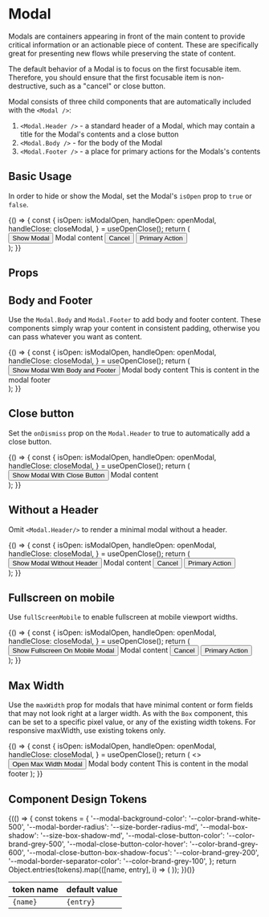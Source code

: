 
<Meta title="Components/Modal/Overview" component={Modal} />

# Modal

Modals are containers appearing in front of the main content to provide critical information or an actionable piece of content.
These are specifically great for presenting new flows while preserving the state of content.

The default behavior of a Modal is to focus on the first focusable item.
Therefore, you should ensure that the first focusable item is non-destructive, such as a "cancel" or close button.

Modal consists of three child components that are automatically included with the `<Modal />`:

1. `<Modal.Header />` - a standard header of a Modal, which may contain a title for the Modal's contents and a close button
1. `<Modal.Body />` - for the body of the Modal
1. `<Modal.Footer />` - a place for primary actions for the Modals's contents

## Basic Usage

In order to hide or show the Modal, set the Modal's `isOpen` prop to `true` or `false`.

<Canvas>
  <Story
    name="Basic Usage"
    parameters={{
      design: {
        type: 'figma',
        url: 'https://www.figma.com/file/k1kOsplTGXvSSMQQCzhCND/Palmetto-Design-System?node-id=618%3A7847',
      },
    }}
  >
    {() => {
      const {
        isOpen: isModalOpen,
        handleOpen: openModal,
        handleClose: closeModal,
      } = useOpenClose();
      return (
        <div>
          <Button variant="primary-neutral" onClick={openModal}>
            Show Modal
          </Button>
          <Modal
            ariaLabelledBy="titleBasic"
            isOpen={isModalOpen}
            onDismiss={closeModal}
          >
            <Modal.Header
              id="titleBasic"
              title="The Modal Title"
              onDismiss={closeModal}
            />
            <Modal.Body>Modal content</Modal.Body>
            <Modal.Footer>
              <Button variant="primary-neutral" onClick={closeModal}>
                Cancel
              </Button>
              <Button variant="primary">Primary Action</Button>
            </Modal.Footer>
          </Modal>
        </div>
      );
    }}
  </Story>
</Canvas>

## Props

<ArgsTable of={Modal} />

## Body and Footer

Use the `Modal.Body` and `Modal.Footer` to add body and footer content. These components simply wrap your content in consistent padding, otherwise you can pass whatever you want as content.

<Canvas>
  <Story
    name="Body and Footer"
    parameters={{
      chromatic: { disableSnapshot: true },
      design: {
        type: 'figma',
        url: 'https://www.figma.com/file/k1kOsplTGXvSSMQQCzhCND/Palmetto-Design-System?node-id=618%3A7847',
      },
    }}
  >
    {() => {
      const {
        isOpen: isModalOpen,
        handleOpen: openModal,
        handleClose: closeModal,
      } = useOpenClose();
      return (
        <div>
          <Button variant="primary-neutral" onClick={openModal}>
            Show Modal With Body and Footer
          </Button>
          <Modal
            ariaLabelledBy="titleFooterBody"
            isOpen={isModalOpen}
            onDismiss={closeModal}
          >
            <Modal.Header
              id="titleFooterBody"
              title="The Modal Title"
              onDismiss={closeModal}
            />
            <Modal.Body>Modal body content</Modal.Body>
            <Modal.Footer>This is content in the modal footer</Modal.Footer>
          </Modal>
        </div>
      );
    }}
  </Story>
</Canvas>

## Close button

Set the `onDismiss` prop on the `Modal.Header` to true to automatically add a close button.

<Canvas>
  <Story
    name="Close button"
    parameters={{
      chromatic: { disableSnapshot: true },
      design: {
        type: 'figma',
        url: 'https://www.figma.com/file/k1kOsplTGXvSSMQQCzhCND/Palmetto-Design-System?node-id=618%3A7847',
      },
    }}
  >
    {() => {
      const {
        isOpen: isModalOpen,
        handleOpen: openModal,
        handleClose: closeModal,
      } = useOpenClose();
      return (
        <div>
          <Button variant="primary-neutral" onClick={openModal}>
            Show Modal With Close Button
          </Button>
          <Modal
            ariaLabel="modal with close button"
            isOpen={isModalOpen}
            onDismiss={closeModal}
          >
            <Modal.Header onDismiss={closeModal} />
            <Modal.Body>Modal content</Modal.Body>
          </Modal>
        </div>
      );
    }}
  </Story>
</Canvas>

## Without a Header

Omit `<Modal.Header/>` to render a minimal modal without a header.

<Canvas>
  <Story
    name="Without Header"
    parameters={{
      chromatic: { disableSnapshot: true },
      design: {
        type: 'figma',
        url: 'https://www.figma.com/file/k1kOsplTGXvSSMQQCzhCND/Palmetto-Design-System?node-id=618%3A7847',
      },
    }}
  >
    {() => {
      const {
        isOpen: isModalOpen,
        handleOpen: openModal,
        handleClose: closeModal,
      } = useOpenClose();
      return (
        <div>
          <Button variant="primary-neutral" onClick={openModal}>
            Show Modal Without Header
          </Button>
          <Modal
            ariaLabel="Modal without a header"
            isOpen={isModalOpen}
            onDismiss={closeModal}
          >
            <Modal.Body>Modal content</Modal.Body>
            <Modal.Footer>
              <Button variant="primary-neutral" onClick={closeModal}>
                Cancel
              </Button>
              <Button variant="primary">Primary Action</Button>
            </Modal.Footer>
          </Modal>
        </div>
      );
    }}
  </Story>
</Canvas>

## Fullscreen on mobile

Use `fullScreenMobile` to enable fullscreen at mobile viewport widths.

<Canvas>
  <Story
    name="Fullscreen Mobile"
    parameters={{
      chromatic: { disableSnapshot: true },
    }}
  >
    {() => {
      const {
        isOpen: isModalOpen,
        handleOpen: openModal,
        handleClose: closeModal,
      } = useOpenClose();
      return (
        <div>
          <Button variant="primary-neutral" onClick={openModal}>
            Show Fullscreen On Mobile Modal
          </Button>
          <Modal
            ariaLabelledBy="titleFullscreen"
            fullScreenMobile
            isOpen={isModalOpen}
            onDismiss={closeModal}
          >
            <Modal.Header
              id="titleFullscreen"
              title="Fullscreen Modal on Mobile"
              onDismiss={closeModal}
            />
            <Modal.Body>Modal content</Modal.Body>
            <Modal.Footer>
              <Button variant="primary-neutral" onClick={closeModal}>
                Cancel
              </Button>
              <Button variant="primary">Primary Action</Button>
            </Modal.Footer>
          </Modal>
        </div>
      );
    }}
  </Story>
</Canvas>

## Max Width

Use the `maxWidth` prop for modals that have minimal content or form fields that may not look right at a larger width.
As with the `Box` component, this can be set to a specific pixel value, or any of the existing width tokens. For responsive
maxWidth, use existing tokens only.

<Canvas>
  <Story
    name="Max Width"
    parameters={{
      chromatic: { disableSnapshot: true },
    }}
  >
    {() => {
      const {
        isOpen: isModalOpen,
        handleOpen: openModal,
        handleClose: closeModal,
      } = useOpenClose();
      return (
        <>
          <Button variant="primary-neutral" onClick={openModal}>
            Open Max Width Modal
          </Button>
          <Modal
            ariaLabelledBy="titleFooterBody"
            isOpen={isModalOpen}
            onDismiss={closeModal}
            maxWidth={{ tablet: '3xl', desktop: '4xl', hd: '5xl' }}
          >
            <Modal.Header
              id="titleFooterBody"
              title="The Modal Title"
              onDismiss={closeModal}
            />
            <Modal.Body>Modal body content</Modal.Body>
            <Modal.Footer>This is content in the modal footer</Modal.Footer>
          </Modal>
        </>
      );
    }}
  </Story>
</Canvas>

## Component Design Tokens

<table>
  <thead>
    <tr>
      <th>token name</th>
      <th>default value</th>
    </tr>
  </thead>
  <tbody>
    {(() => {
      const tokens = {
        '--modal-background-color': '--color-brand-white-500',
        '--modal-border-radius': '--size-border-radius-md',
        '--modal-box-shadow': '--size-box-shadow-md',
        '--modal-close-button-color': '--color-brand-grey-500',
        '--modal-close-button-color-hover': '--color-brand-grey-600',
        '--modal-close-button-box-shadow-focus': '--color-brand-grey-200',
        '--modal-border-separator-color': '--color-brand-grey-100',
      };
      return Object.entries(tokens).map(([name, entry], i) => (
        <tr key={i}>
          <td>
            <code>{name}</code>
          </td>
          <td>
            <code>{entry}</code>
          </td>
        </tr>
      ));
    })()}
  </tbody>
</table>

